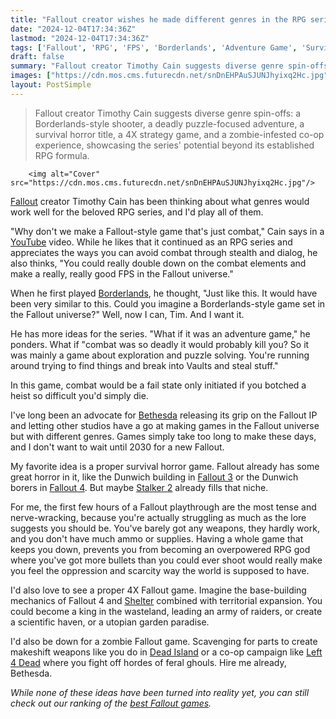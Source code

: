 ```yaml
---
title: "Fallout creator wishes he made different genres in the RPG series like a 'really good FPS' similar to Borderlands or an adventure game all about stealing from Vaults"
date: "2024-12-04T17:34:36Z"
lastmod: "2024-12-04T17:34:36Z"
tags: ['Fallout', 'RPG', 'FPS', 'Borderlands', 'Adventure Game', 'Survival Horror', '4X', 'Zombie Game', 'Bethesda', 'Post-Apocalyptic']
draft: false
summary: "Fallout creator Timothy Cain suggests diverse genre spin-offs: a Borderlands-style shooter, a deadly puzzle-focused adventure, a survival horror title,  a 4X strategy game, and a zombie-infested co-op experience, showcasing the series' potential beyond its established RPG formula."
images: ["https://cdn.mos.cms.futurecdn.net/snDnEHPAuSJUNJhyixq2Hc.jpg"]
layout: PostSimple
---
```

> Fallout creator Timothy Cain suggests diverse genre spin-offs: a Borderlands-style shooter, a deadly puzzle-focused adventure, a survival horror title,  a 4X strategy game, and a zombie-infested co-op experience, showcasing the series' potential beyond its established RPG formula.


        <img alt="Cover" src="https://cdn.mos.cms.futurecdn.net/snDnEHPAuSJUNJhyixq2Hc.jpg"/>
        
[Fallout](https://www.gamesradar.com/games/rpg/fallout/) creator Timothy Cain has been thinking about what genres would work well for the beloved RPG series, and I'd play all of them.

"Why don't we make a Fallout-style game that's just combat," Cain says in a [YouTube](https://www.gamesradar.com/tag/youtube/) video. While he likes that it continued as an RPG series and appreciates the ways you can avoid combat through stealth and dialog, he also thinks, "You could really double down on the combat elements and make a really, really good FPS in the Fallout universe."

When he first played [Borderlands](https://www.gamesradar.com/games/action-rpg/borderlands/), he thought, "Just like this. It would have been very similar to this. Could you imagine a Borderlands-style game set in the Fallout universe?" Well, now I can, Tim. And I want it.

He has more ideas for the series. "What if it was an adventure game," he ponders. What if "combat was so deadly it would probably kill you? So it was mainly a game about exploration and puzzle solving. You're running around trying to find things and break into Vaults and steal stuff." 

In this game, combat would be a fail state only initiated if you botched a heist so difficult you'd simply die.

I've long been an advocate for [Bethesda](https://www.gamesradar.com/tag/bethesda-game-studios/) releasing its grip on the Fallout IP and letting other studios have a go at making games in the Fallout universe but with different genres. Games simply take too long to make these days, and I don't want to wait until 2030 for a new Fallout.

My favorite idea is a proper survival horror game. Fallout already has some great horror in it, like the Dunwich building in [Fallout 3](https://www.gamesradar.com/fallout-3/) or the Dunwich borers in [Fallout 4](https://www.gamesradar.com/fallout-4/). But maybe [Stalker 2](https://www.gamesradar.com/games/fps/Stalker-2-Heart-of-Chornobyl-review/) already fills that niche.

For me, the first few hours of a Fallout playthrough are the most tense and nerve-wracking, because you're actually struggling as much as the lore suggests you should be. You've barely got any weapons, they hardly work, and you don't have much ammo or supplies. Having a whole game that keeps you down, prevents you from becoming an overpowered RPG god where you've got more bullets than you could ever shoot would really make you feel the oppression and scarcity way the world is supposed to have.

I'd also love to see a proper 4X Fallout game. Imagine the base-building mechanics of Fallout 4 and [Shelter](https://www.gamesradar.com/fallout-shelter/) combined with territorial expansion. You could become a king in the wasteland, leading an army of raiders, or create a scientific haven, or a utopian garden paradise.

I'd also be down for a zombie Fallout game. Scavenging for parts to create makeshift weapons like you do in [Dead Island](https://www.gamesradar.com/dead-island/) or a co-op campaign like [Left 4 Dead](https://www.gamesradar.com/left-4-dead/) where you fight off hordes of feral ghouls. Hire me already, Bethesda.

*While none of these ideas have been turned into reality yet, you can still check out our ranking of the *[<em>best Fallout games</em>](https://www.gamesradar.com/best-fallout-games/)*.*
        